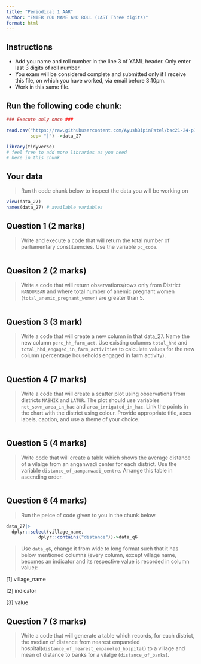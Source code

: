 ```yaml
---
title: "Periodical 1 AAR"
author: "ENTER YOU NAME AND ROLL (LAST Three digits)"
format: html
---
```


## Instructions

  - Add you name and roll number in the line 3 of YAML header. Only enter last 3 digits of roll number.
  - You exam will be considered complete and submitted only if I receive this file, on which you have worked, via email before 3:10pm.
  - Work in this same file.
  
## Run the following code chunk:

```r

### Execute only once ###

read.csv("https://raw.githubusercontent.com/AyushBipinPatel/bsc21-24-p1-gipe/master/data/27.csv",
         sep= "|") ->data_27

library(tidyverse)
# feel free to add more libraries as you need
# here in this chunk

```

## Your data

> Run th code chunk below to inspect the data you will be working on

```r
View(data_27)
names(data_27) # available variables
```

## Question 1 (2 marks)

> Write and execute a code that will return the total number of parliamentary constituencies. Use the variable `pc_code`.

```r

```

## Quesiton 2 (2 marks)

> Write a code that will return observations/rows only from District `NANDURBAR` and where total number of anemic pregnant women (`total_anemic_pregnant_women`) are greater than 5.

```r

```


## Question 3 (3 mark)

> Write a code that will create a new column in that data_27. Name the new column `perc_hh_farm_act`. Use existing columns `total_hhd` and `total_hhd_engaged_in_farm_activities` to calculate values for the new column (percentage households engaged in farm activity).

```r

```

## Question 4 (7 marks)

> Write a code that will create a scatter plot using observations from districts `NASHIK` and `LATUR`. The plot should use variables `net_sown_area_in_hac` and `area_irrigated_in_hac`. Link the points in the chart with the district using colour. Provide appropriate title, axes labels, caption, and use a theme of your choice.

```r

```

## Question 5 (4 marks)

> Write code that will create a table which shows the average distance of a vilalge from an anganwadi center for each district. Use the variable `distance_of_aanganwadi_centre`. Arrange this table in ascending order.

```r

```

## Question 6 (4 marks)

> Run the peice of code given to you in the chunk below.

```r
data_27|>
  dplyr::select(village_name,
            dplyr::contains("distance"))->data_q6
```

> Use `data_q6`, change it from wide to long format such that it has below mentioned columns (every column, except village name, becomes an indicator and its respective value is recorded in column value):

[1] village_name

[2] indicator

[3] value

## Question 7 (3 marks)

> Write a code that will generate a table which records, for each district, the median of distance from nearest empaneled hospital(`distance_of_nearest_empaneled_hospital`) to a village and mean of distance to banks for a vilalge (`distance_of_banks`).

```r

```

